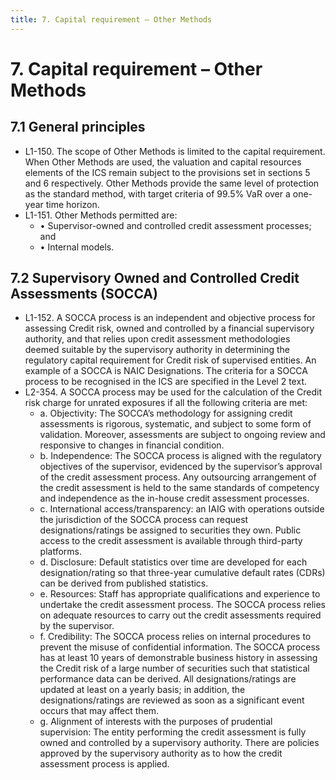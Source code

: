 ```yaml
---
title: 7. Capital requirement – Other Methods
---
```

# 7. Capital requirement – Other Methods
## 7.1	General principles
- L1-150. The scope of Other Methods is limited to the capital requirement. When Other Methods are used, the valuation and capital resources elements of the ICS remain subject to the provisions set in sections 5 and 6 respectively. Other Methods provide the same level of protection as the standard method, with target criteria of 99.5% VaR over a one-year time horizon.
- L1-151. Other Methods permitted are:
  - •	Supervisor-owned and controlled credit assessment processes; and
  - •	Internal models.

## 7.2	Supervisory Owned and Controlled Credit Assessments (SOCCA)
- L1-152. A SOCCA process is an independent and objective process for assessing Credit risk, owned and controlled by a financial supervisory authority, and that relies upon credit assessment methodologies deemed suitable by the supervisory authority in determining the regulatory capital requirement for Credit risk of supervised entities. An example of a SOCCA is NAIC Designations. The criteria for a SOCCA process to be recognised in the ICS are specified in the Level 2 text.
- L2-354. A SOCCA process may be used for the calculation of the Credit risk charge for unrated exposures if all the following criteria are met:
  - a.	Objectivity: The SOCCA’s methodology for assigning credit assessments is rigorous, systematic, and subject to some form of validation. Moreover, assessments are subject to ongoing review and responsive to changes in financial condition.
  - b.	Independence: The SOCCA process is aligned with the regulatory objectives of the supervisor, evidenced by the supervisor’s approval of the credit assessment process. Any outsourcing arrangement of the credit assessment is held to the same standards of competency and independence as the in-house credit assessment processes.
  - c.	International access/transparency: an IAIG with operations outside the jurisdiction of the SOCCA process can request designations/ratings be assigned to securities they own. Public access to the credit assessment is available through third-party platforms.
  - d.	Disclosure: Default statistics over time are developed for each designation/rating so that three-year cumulative default rates (CDRs) can be derived from published statistics.
  - e.	Resources: Staff has appropriate qualifications and experience to undertake the credit assessment process. The SOCCA process relies on adequate resources to carry out the credit assessments required by the supervisor.
  - f.	Credibility: The SOCCA process relies on internal procedures to prevent the misuse of confidential information. The SOCCA process has at least 10 years of demonstrable business history in assessing the Credit risk of a large number of securities such that statistical performance data can be derived. All designations/ratings are updated at least on a yearly basis; in addition, the designations/ratings are reviewed as soon as a significant event occurs that may affect them.
  - g.	Alignment of interests with the purposes of prudential supervision: The entity performing the credit assessment is fully owned and controlled by a supervisory authority. There are policies approved by the supervisory authority as to how the credit assessment process is applied.

